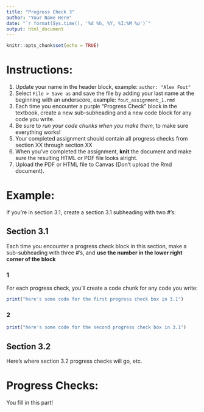 ```yaml
---
title: "Progress Check 3"
author: "Your Name Here"
date: "`r format(Sys.time(), '%d %h, %Y, %I:%M %p')`"
output: html_document
---
```


```r
knitr::opts_chunk$set(echo = TRUE)
```

# Instructions:

1. Update your name in the header block, example: `author: "Alex Fout" `
1. Select `File > Save as` and save the file by adding your last name at the beginning with an underscore, example: `fout_assignment_1.rmd`
1. Each time you encounter a purple "Progress Check" block in the textbook, create a new sub-subheading  and a new code block for any code you write.
1. Be sure to _run your code chunks when you make them_, to make sure everything works!
1. Your completed assignment should contain all progress checks from section XX through section XX
1. When you've completed the assignment, __knit__ the document and make sure the resulting HTML or PDF file looks alright.
1. Upload the PDF or HTML file to Canvas (Don't upload the Rmd document).


# Example:

If you're in section 3.1, create a section 3.1 subheading with two #'s:

## Section 3.1

Each time you encounter a progress check block in this section, make a sub-subheading with three #'s, and __use the number in the lower right corner of the block__

### 1

For each progress check, you'll create a code chunk for any code you write:

```r
print("here's some code for the first progress check box in 3.1")
```

### 2

```r
print("here's some code for the second progress check box in 3.1")
```

## Section 3.2

Here's where section 3.2 progress checks will go, etc.


# Progress Checks:

You fill in this part!
